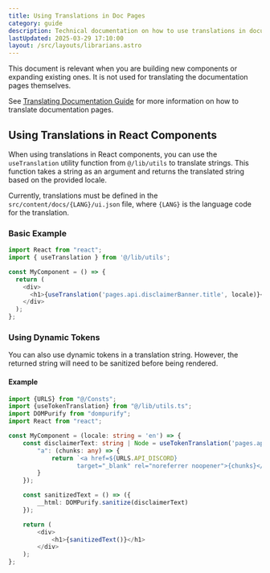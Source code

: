 ```yaml
---
title: Using Translations in Doc Pages
category: guide
description: Technical documentation on how to use translations in documentation pages.
lastUpdated: 2025-03-29 17:10:00
layout: /src/layouts/librarians.astro
---
```


This document is relevant when you are building new components or expanding existing ones.
It is not used for translating the documentation pages themselves.

See [Translating Documentation Guide](./doc-translations) for more information on how to translate documentation pages.

## Using Translations in React Components
When using translations in React components, you can use the `useTranslation` utility function from `@/lib/utils` to translate strings.
This function takes a string as an argument and returns the translated string based on the provided locale.

Currently, translations must be defined in the `src/content/docs/{LANG}/ui.json` file, where `{LANG}` is the language code for the translation.

### Basic Example
```ts
import React from "react";
import { useTranslation } from '@/lib/utils';

const MyComponent = () => {
  return (
    <div>
      <h1>{useTranslation('pages.api.disclaimerBanner.title', locale)}</h1>
    </div>
  );
};
```

### Using Dynamic Tokens
You can also use dynamic tokens in a translation string. However, the returned string will need to be sanitized before being rendered.

#### Example
```ts
import {URLS} from "@/Consts";
import {useTokenTranslation} from "@/lib/utils.ts";
import DOMPurify from "dompurify";
import React from "react";

const MyComponent = (locale: string = 'en') => {
    const disclaimerText: string | Node = useTokenTranslation('pages.api.disclaimerBanner.title', locale, {
        "a": (chunks: any) => {
            return `<a href=${URLS.API_DISCORD}
                   target="_blank" rel="noreferrer noopener">{chunks}</a>`
        }
    });

    const sanitizedText = () => ({
        __html: DOMPurify.sanitize(disclaimerText)
    });

    return (
        <div>
            <h1>{sanitizedText()}</h1>
        </div>
    );
};
```